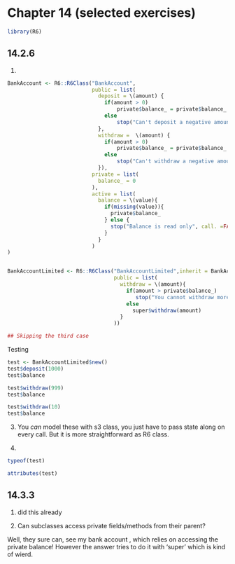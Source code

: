 # Chapter 14 (selected exercises)


```{r}
library(R6)
```


## 14.2.6 

1.
```{r}
BankAccount <- R6::R6Class("BankAccount",
                           public = list(
                             deposit = \(amount) {
                               if(amount > 0)
                                   private$balance_ = private$balance_ + amount
                               else 
                                   stop("Can't deposit a negative amount", call. = FALSE)
                             },
                             withdraw =  \(amount) {
                               if(amount > 0)
                                   private$balance_ = private$balance_ - amount
                               else 
                                   stop("Can't withdraw a negative amount", call. = FALSE)
                             }),
                           private = list(
                             balance_ = 0
                           ),
                           active = list(
                             balance = \(value){
                               if(missing(value)){
                                 private$balance_
                               } else {
                                 stop("Balance is read only", call. =FALSE)
                               }
                             }
                           )
)


BankAccountLimited <- R6::R6Class("BankAccountLimited",inherit = BankAccount,
                                  public = list(
                                    withdraw = \(amount){
                                      if(amount > private$balance_)
                                         stop("You cannot withdraw more then you have!", call. = FALSE)
                                      else 
                                        super$withdraw(amount)
                                    }
                                  ))

## Skipping the third case
```

Testing

```{r}
test <- BankAccountLimited$new()
test$deposit(1000)
test$balance
```

```{r}
test$withdraw(999)
test$balance
```

```{r}
test$withdraw(10)
test$balance
```


3. You *can* model these with s3 class, you just have to pass state along on every call. But it is more straightforward as R6 class.

7. 
```{r}
typeof(test)
```

```{r}
attributes(test)
```

## 14.3.3

1) did this already

4) Can subclasses access private fields/methods from their parent?

Well, they sure can, see my bank account , which relies on accessing the private balance! However the answer tries to do it with 'super' which is kind of wierd.



 



